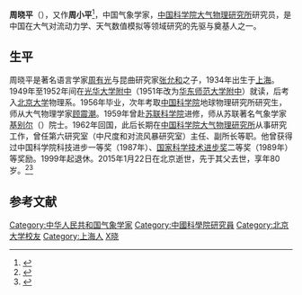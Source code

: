 {{Infobox scientist
| honorific_prefix =
| name        = 周晓平
| honorific_suffix =
| native_name = 
| native_name_lang = 
| image       =         
| image_size  = 
| alt         = 
| caption     = 
| birth_date  =         {{birth date |1934|4|30}}
| birth_place = {{CHN-1928}}[[上海市_(中華民國)|上海市]]
| death_date  =        {{death date and age |2015|1|22|1934|4|30}} 
| death_place = {{CHN}}[[北京市|北京市]]
| death_cause = 
| resting_place = 
| resting_place_coordinates =  <!--{{coord|LAT|LONG|type:landmark|display=inline,title}}-->
| other_names = 
| residence   = 
| citizenship = 
| nationality = {{PRC}}
| fields      = 气象学
| workplaces  = [[中国科学院大气物理研究所|中国科学院大气物理研究所]]
| patrons     = 
| education   = 
| alma_mater  = 光华大学附中<br>[[北京大学|北京大学]]<br>[[中国科学院|中国科学院]]<br>[[苏联科学院|苏联科学院]]
| thesis_title =        <!--(or  | thesis1_title =  and  | thesis2_title = )-->
| thesis_url  =         <!--(or  | thesis1_url  =   and  | thesis2_url  =  )-->
| thesis_year =         <!--(or  | thesis1_year =   and  | thesis2_year =  )-->
| doctoral_advisor =    <!--(or  | doctoral_advisors = )-->
| academic_advisors = [[顾震潮|顾震潮]]<br>[[基别尔|基别尔]]
| doctoral_students = 
| notable_students = 
| known_for   = 
| influences  = 
| influenced  = 
| awards      = 中国科学院科技进步一等奖（1987年）<br>[[国家科学技术进步奖|国家科学技术进步奖]]二等奖（1989年）
| author_abbrev_bot = 
| author_abbrev_zoo = 
| spouse      =       
| partner     =        
| children    = 
| signature   =         
| signature_alt = 
| website     =         
| footnotes   = 
}}
'''周晓平'''（{{bd|1934年|4月30日|2015年|1月22日}}），又作'''周小平'''<ref>{{cite book|title=《周有光百岁口述》|author=周有光|publisher=广西师范大学出版社|year=2008}}</ref>，中国气象学家，[[中国科学院大气物理研究所|中国科学院大气物理研究所]]研究员，是中国在大气对流动力学、天气数值模拟等领域研究的先驱与奠基人之一。

== 生平 ==
周晓平是著名语言学家[[周有光|周有光]]与昆曲研究家[[张允和|张允和]]之子，1934年出生于[[上海|上海]]。1949年至1952年间在[[光华大学|光华大学附中]]（1951年改为[[华东师范大学第一附属中学|华东师范大学附中]]）就读，后考入[[北京大学|北京大学]]物理系。1956年毕业，次年考取[[中国科学院|中国科学院]]地球物理研究所研究生，师从大气物理学家[[顾震潮|顾震潮]]。1959年曾赴[[苏联科学院|苏联科学院]]进修，师从苏联著名气象学家[[基别尔|基别尔]]（{{lang|ru|Илья Афанасьевич Кибель}}）院士。1962年回国，此后长期在[[中国科学院大气物理研究所|中国科学院大气物理研究所]]从事研究工作，曾任第六研究室（中尺度和对流风暴研究室）主任、副所长等职。他曾获得过中国科学院科技进步一等奖（1987年）、[[国家科学技术进步奖|国家科学技术进步奖]]二等奖（1989年）等奖励。1999年起退休。2015年1月22日在北京逝世，先于其父去世，享年80岁。<ref>{{cite web|url=http://www.iap.cas.cn/qt/zthd/zxp/|title=深切怀念著名气象学家周晓平先生|work=中国科学院大气物理研究所|accessdate=2015-01-27|archive-date=2020-10-31|archive-url=https://web.archive.org/web/20201031083256/http://www.iap.cas.cn/qt/zthd/zxp/|dead-url=no}}</ref><ref>{{cite web|url=http://www.chinanews.com/cul/2015/01-26/7005575.shtml|title=周有光之子、气象学家周晓平遗体告别式举行|work=中国新闻网|date=2015-01-26|accessdate=2015-01-27|archive-date=2019-01-19|archive-url=https://web.archive.org/web/20190119120829/http://www.chinanews.com/cul/2015/01-26/7005575.shtml|dead-url=no}}</ref>

== 参考文献 ==
{{reflist}}

{{DEFAULTSORT:Zhou周}}
[[Category:中华人民共和国气象学家|Category:中华人民共和国气象学家]]
[[Category:中國科學院研究員|Category:中國科學院研究員]]
[[Category:北京大学校友|Category:北京大学校友]]
[[Category:上海人|Category:上海人]]
[[Category:周姓|X晓]]